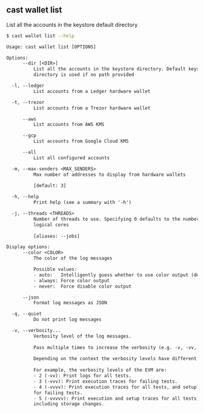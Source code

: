 ## cast wallet list

List all the accounts in the keystore default directory

```bash
$ cast wallet list --help
```

```txt
Usage: cast wallet list [OPTIONS]

Options:
      --dir [<DIR>]
          List all the accounts in the keystore directory. Default keystore
          directory is used if no path provided

  -l, --ledger
          List accounts from a Ledger hardware wallet

  -t, --trezor
          List accounts from a Trezor hardware wallet

      --aws
          List accounts from AWS KMS

      --gcp
          List accounts from Google Cloud KMS

      --all
          List all configured accounts

  -m, --max-senders <MAX_SENDERS>
          Max number of addresses to display from hardware wallets
          
          [default: 3]

  -h, --help
          Print help (see a summary with '-h')

  -j, --threads <THREADS>
          Number of threads to use. Specifying 0 defaults to the number of
          logical cores
          
          [aliases: --jobs]

Display options:
      --color <COLOR>
          The color of the log messages

          Possible values:
          - auto:   Intelligently guess whether to use color output (default)
          - always: Force color output
          - never:  Force disable color output

      --json
          Format log messages as JSON

  -q, --quiet
          Do not print log messages

  -v, --verbosity...
          Verbosity level of the log messages.
          
          Pass multiple times to increase the verbosity (e.g. -v, -vv, -vvv).
          
          Depending on the context the verbosity levels have different meanings.
          
          For example, the verbosity levels of the EVM are:
          - 2 (-vv): Print logs for all tests.
          - 3 (-vvv): Print execution traces for failing tests.
          - 4 (-vvvv): Print execution traces for all tests, and setup traces
          for failing tests.
          - 5 (-vvvvv): Print execution and setup traces for all tests,
          including storage changes.
```